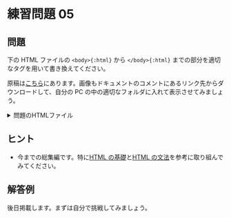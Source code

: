 # 練習問題 05

## 問題

下の HTML ファイルの `<body>{:html}` から `</body>{:html}` までの部分を適切なタグを用いて書き換えてください。

原稿は[こちら](https://docs.google.com/document/d/1ZURaWBxaDwfpBZnnBQ-CfDgY1EOo0dr1pQpjodrHSKU/edit?usp=sharing)にあります。画像もドキュメントのコメントにあるリンク先からダウンロードして、自分の PC の中の適切なフォルダに入れて表示させてみましょう。

<details>
<summary>問題のHTMLファイル</summary>
右上のコピーボタンを押すとコピーできます。

````html
<!DOCTYPE html>
<html lang="ja">
    <head>
        <meta charset="utf-8" />
        <meta name="viewport" content="width=device-width, initial-scale=1.0" />
        <title>Document</title>
    </head>
    <body>
        2024/03/25-26 「東大の研究室をのぞいてみよう！～多様な学生を東大に～」プログラム
        企画概要
        2024年3月25日及び26日に東京大学本部社会連携推進課の方々と共同で、全国の高校生の皆様を対象に「東大の研究室を覗いてみよう！～多様な学生を東大に～」プログラムを実施いたしました。

        なお、本プログラムは、全国各地、海外在住の生徒様に、東京大学のキャンパス及び多様な教育研究内容への興味を深め、東京大学への受験意欲を高めていただくことを目的として平成24年度より実施されています。

        以下では、本プログラムの内容や生徒様のご様子についてご報告いたします。
        ツアー/セミナーの流れ
        本プログラムは、以下のタイムスケジュールで実施されました。
        実地開催日（25日）
        10:15～11:15　研究室見学(1)
        13:15～14:15　研究室見学(2)
        14:45～15:45　東大生との懇談 第１部
        14:45～15:15　図書館見学ツアー 第１部
        16:00～17:00　東大生との懇談 第２部
        16:15～16:45　図書館見学ツアー 第２部

        オンライン開催日（26日）
        13:00～13:30　キャンパス紹介（Zoom）
        13:40～14:40　研究室見学(1)（Zoom）
        14:50～15:50　研究室見学(2)（Zoom）
        16:00～17:00　東大生との懇談（Zoom）

        私たちFairWindは実地開催日の東大生との懇談と、オンライン開催日のキャンパス紹介及び東大生との懇談を担当させていただきました。

        キャンパス紹介


        オンライン開催の26日に実施したキャンパス紹介では、楽しいクイズを織り交ぜながらビデオを流し、駒場キャンパス及び本郷キャンパスを紹介しました。

        企画後に実施したアンケートでは、生徒様から、「普段東京の大学を見学しに行のが難しいので、オンラインでのキャンパス紹介は非常にありがたく感じました」、「クイズをまじえた紹介で気軽に東大について学べた」といった感想をいただきました。
        東大生との懇談


        実地開催であった25日の懇談では、少人数のグループに分けて生徒様の質問に大学生が答える形式で実施しました。
        懇談の内容は進路選択や大学生活から受験での経験まで多岐にわたっており、話が盛り上がるグループが多くみられました。

        また、オンライン開催であった26日の懇談では、オンライン開催の特徴を最大限活用し、生徒様が気になる属性の大学生のいるブレイクアウトルームを自由に移動できる時間も設けました。

        企画後のアンケートでは、「経済学部のゼミについて大学生の方から実際に話を聞けてよかった」、「現役の大学生と一対一の形式でリアルな学校生活について聞くことができ、とても貴重な体験となった」などのご感想がございました。

        まとめ
        本プログラムでは、オンライン開催の2日目はもちろんですが、実地開催の1日目も全国各地の生徒様に参加していただきました。

        学問への興味が深まったことや受験への不安が解消されたことに言及するご感想が多く、プログラムを通して東京大学の多様な研究への興味を深め受験意欲を高めてもらう、という当初の目的を達成できたと考えています。

        このプログラムを通じて、地方も含めた全国の生徒様が“追い風”を感じ東京大学への熱い思いを胸に受験に挑んでいただければ、嬉しいかぎりです。
    </body>
</html>
````
</details>

## ヒント

-   今までの総集編です。特に[HTML の基礎](/docs/html/basis)と[HTML の文法](/docs/html/tags)を参考に取り組んでみてください。

## 解答例

後日掲載します。まずは自分で挑戦してみましょう。